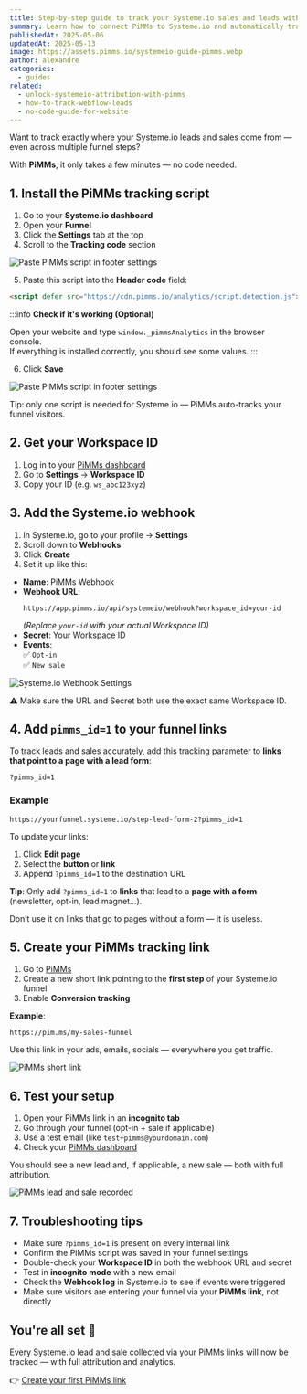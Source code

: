 ```yaml
---
title: Step-by-step guide to track your Systeme.io sales and leads with PiMMs
summary: Learn how to connect PiMMs to Systeme.io and automatically track every lead and sale — even on multi-step funnels.
publishedAt: 2025-05-06
updatedAt: 2025-05-13
image: https://assets.pimms.io/systemeio-guide-pimms.webp
author: alexandre
categories:
  - guides
related:
  - unlock-systemeio-attribution-with-pimms
  - how-to-track-webflow-leads
  - no-code-guide-for-website
---
```


Want to track exactly where your Systeme.io leads and sales come from — even across multiple funnel steps?

With **PiMMs**, it only takes a few minutes — no code needed.

## 1. Install the PiMMs tracking script

1. Go to your **Systeme.io dashboard**
2. Open your **Funnel**
3. Click the **Settings** tab at the top
4. Scroll to the **Tracking code** section

![Paste PiMMs script in footer settings](https://assets.pimms.io/systemeio-footer-code-settings.webp)

5. Paste this script into the **Header code** field:

```html
<script defer src="https://cdn.pimms.io/analytics/script.detection.js"></script>
```

:::info
**Check if it's working (Optional)**

Open your website and type `window._pimmsAnalytics` in the browser console.  
If everything is installed correctly, you should see some values.
:::

6. Click **Save**

![Paste PiMMs script in footer settings](https://assets.pimms.io/systemeio-tracking-code.webp)

Tip: only one script is needed for Systeme.io — PiMMs auto-tracks your funnel visitors.

## 2. Get your Workspace ID

1. Log in to your [PiMMs dashboard](https://app.pimms.io)
2. Go to **Settings** → **Workspace ID**
3. Copy your ID (e.g. `ws_abc123xyz`)

## 3. Add the Systeme.io webhook

1. In Systeme.io, go to your profile → **Settings**
2. Scroll down to **Webhooks**
3. Click **Create**
4. Set it up like this:
- **Name**: PiMMs Webhook  
- **Webhook URL**:  
  ```
  https://app.pimms.io/api/systemeio/webhook?workspace_id=your-id
  ```
  *(Replace `your-id` with your actual Workspace ID)*  
- **Secret**: Your Workspace ID  
- **Events**:  
  ✅ `Opt-in`  
  ✅ `New sale`

![Systeme.io Webhook Settings](https://assets.pimms.io/systemeio-webhook-settings.webp)

⚠️ Make sure the URL and Secret both use the exact same Workspace ID.

## 4. Add `pimms_id=1` to your funnel links

To track leads and sales accurately, add this tracking parameter to **links that point to a page with a lead form**:

`?pimms_id=1`

### Example

```
https://yourfunnel.systeme.io/step-lead-form-2?pimms_id=1
```

To update your links:

1. Click **Edit page**  
2. Select the **button** or **link**  
3. Append `?pimms_id=1` to the destination URL

**Tip**: Only add `?pimms_id=1` to **links** that lead to a **page with a form** (newsletter, opt-in, lead magnet…).

Don’t use it on links that go to pages without a form — it is useless.

## 5. Create your PiMMs tracking link

1. Go to [PiMMs](https://app.pimms.io)
2. Create a new short link pointing to the **first step** of your Systeme.io funnel
3. Enable **Conversion tracking**

**Example**:  
```
https://pim.ms/my-sales-funnel
```

Use this link in your ads, emails, socials — everywhere you get traffic.

![PiMMs short link](https://assets.pimms.io/systemeio-create-short-link.webp)

## 6. Test your setup

1. Open your PiMMs link in an **incognito tab**
2. Go through your funnel (opt-in + sale if applicable)
3. Use a test email (like `test+pimms@yourdomain.com`)
4. Check your [PiMMs dashboard](https://app.pimms.io)

You should see a new lead and, if applicable, a new sale — both with full attribution.

![PiMMs lead and sale recorded](https://assets.pimms.io/systemeio-dashboard-lead-sale.webp)

## 7. Troubleshooting tips

- Make sure `?pimms_id=1` is present on every internal link
- Confirm the PiMMs script was saved in your funnel settings
- Double-check your **Workspace ID** in both the webhook URL and secret
- Test in **incognito mode** with a new email
- Check the **Webhook log** in Systeme.io to see if events were triggered
- Make sure visitors are entering your funnel via your **PiMMs link**, not directly

## You're all set 🎉

Every Systeme.io lead and sale collected via your PiMMs links will now be tracked — with full attribution and analytics.

👉 [Create your first PiMMs link](https://app.pimms.io)